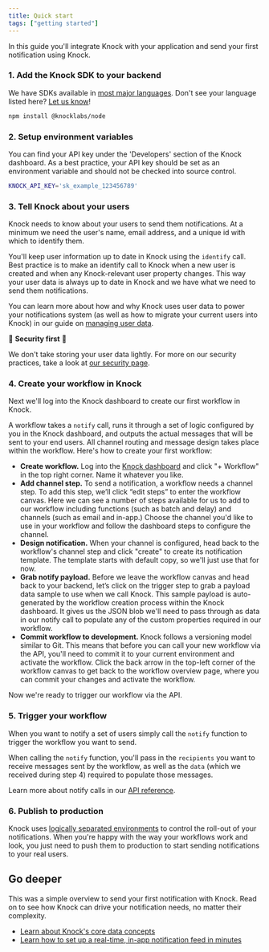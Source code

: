```yaml
---
title: Quick start
tags: ["getting started"]
---
```



In this guide you'll integrate Knock with your application and send your first notification using Knock.

### 1. Add the Knock SDK to your backend

We have SDKs available in [most major languages](/reference#client-libraries). Don't see your language listed here? [Let us know](mailto:support@knock.app)!

```bash Terminal
npm install @knocklabs/node
```

### 2. Setup environment variables

You can find your API key under the 'Developers' section of the Knock dashboard. As a best practice, your API key should be set as an environment variable and should not be checked into source control.

```bash
KNOCK_API_KEY='sk_example_123456789'
```

### 3. Tell Knock about your users

Knock needs to know about your users to send them notifications. At a minimum we need the user's name, email address, and a unique id with which to identify them.

You'll keep user information up to date in Knock using the `identify` call.
Best practice is to make an identify call to Knock when a new user is created and when any Knock-relevant user property changes. This way your user data is always up to date in Knock and we have what we need to send them notifications.

You can learn more about how and why Knock uses user data to power your notifications system (as well as how to migrate your current users into Knock) in our guide on [managing user data](/send-and-manage-data/users).

🔐 **Security first** 🔐

We don't take storing your user data lightly. For more on our security practices, take a look at [our security page](/security).

<MultiLangCodeBlock snippet="users.identify" title="Identify a user in Knock" />

### 4. Create your workflow in Knock

Next we'll log into the Knock dashboard to create our first workflow in Knock.

A workflow takes a `notify` call, runs it through a set of logic configured by you in the Knock dashboard, and outputs the actual messages that will be sent to your end users. All channel routing and message design takes place within the workflow. Here's how to create your first workflow:

- **Create workflow.** Log into the [Knock dashboard](https://dashboard.knock.app) and click "+ Workflow" in the top right corner. Name it whatever you like.
- **Add channel step.** To send a notification, a workflow needs a channel step. To add this step, we’ll click “edit steps” to enter the workflow canvas. Here we can see a number of steps available for us to add to our workflow including functions (such as batch and delay) and channels (such as email and in-app.) Choose the channel you'd like to use in your workflow and follow the dashboard steps to configure the channel.
- **Design notification.** When your channel is configured, head back to the workflow's channel step and click "create" to create its notification template. The template starts with default copy, so we'll just use that for now.
- **Grab notify payload.** Before we leave the workflow canvas and head back to your backend, let’s click on the trigger step to grab a payload data sample to use when we call Knock. This sample payload is auto-generated by the workflow creation process within the Knock dashboard. It gives us the JSON blob we'll need to pass through as data in our notify call to populate any of the custom properties required in our workflow.
- **Commit workflow to development.** Knock follows a versioning model similar to Git. This means that before you can call your new workflow via the API, you'll need to commit it to your current environment and activate the workflow. Click the back arrow in the top-left corner of the workflow canvas to get back to the workflow overview page, where you can commit your changes and activate the workflow.

Now we're ready to trigger our workflow via the API.

### 5. Trigger your workflow

When you want to notify a set of users simply call the `notify` function to trigger the workflow you want to send.

When calling the `notify` function, you'll pass in the `recipients` you want to receive messages sent by the workflow, as well as the `data` (which we received during step 4) required to populate those messages.

<MultiLangCodeBlock snippet="workflows.trigger" title="Trigger your workflow" />

Learn more about notify calls in our [API reference](/reference#workflows).

### 6. Publish to production

Knock uses [logically separated environments](/send-and-manage-data/environments) to control the roll-out of your notifications.
When you're happy with the way your workflows work and look, you just need to push them to
production to start sending notifications to your real users.

## Go deeper

This was a simple overview to send your first notification with Knock. Read on to see how Knock can drive your notification needs, no matter their complexity.

- [Learn about Knock's core data concepts](/send-and-manage-data/concepts)
- [Learn how to set up a real-time, in-app notification feed in minutes](/notification-feeds/getting-started)
<!-- - [Managing users with lists](/send-and-manage-data/lists) -->

<br />
